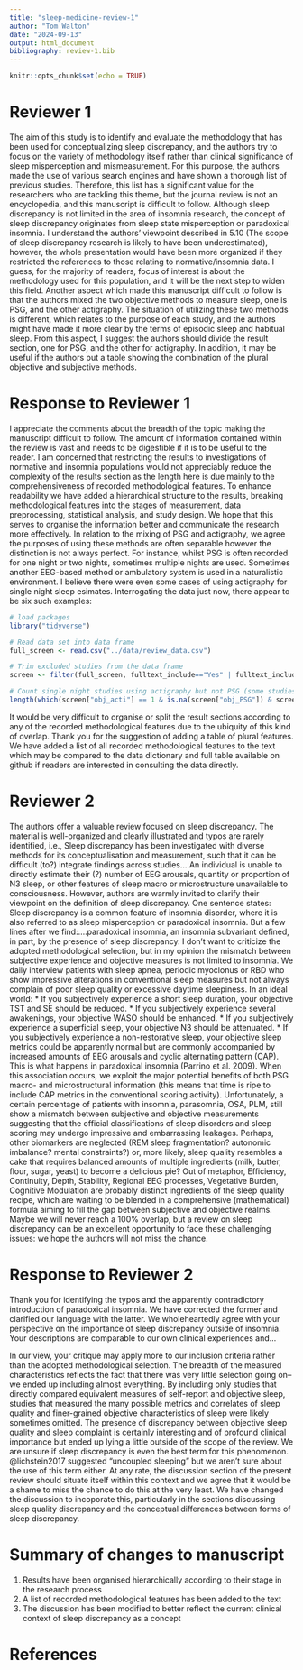 ```yaml
---
title: "sleep-medicine-review-1"
author: "Tom Walton"
date: "2024-09-13"
output: html_document
bibliography: review-1.bib
---
```


```r
knitr::opts_chunk$set(echo = TRUE)

```

# Reviewer 1

The aim of this study is to identify and evaluate the methodology that has been used for conceptualizing sleep discrepancy, and the authors try to focus on the variety of methodology itself rather than clinical significance of sleep misperception and mismeasurement. For this purpose, the authors made the use of various search engines and have shown a thorough list of previous studies. Therefore, this list has a significant value for the researchers who are tackling this theme, but the journal review is not an encyclopedia, and this manuscript is difficult to follow.
Although sleep discrepancy is not limited in the area of insomnia research, the concept of sleep discrepancy originates from sleep state misperception or paradoxical insomnia. I understand the authors' viewpoint described in 5.10 (The scope of sleep discrepancy research is likely to have been underestimated), however, the whole presentation would have been more organized if they restricted the references to those relating to normative/insomnia data. I guess, for the majority of readers, focus of interest is about the methodology used for this population, and it will be the next step to widen this field.
Another aspect which made this manuscript difficult to follow is that the authors mixed the two objective methods to measure sleep, one is PSG, and the other actigraphy. The situation of utilizing these two methods is different, which relates to the purpose of each study, and the authors might have made it more clear by the terms of episodic sleep and habitual sleep. From this aspect, I suggest the authors should divide the result section, one for PSG, and the other for actigraphy. In addition, it may be useful if the authors put a table showing the combination of the plural objective and subjective methods.

# Response to Reviewer 1
I appreciate the comments about the breadth of the topic making the manuscript difficult to follow. The amount of information contained within the review is vast and needs to be digestible if it is to be useful to the reader. I am concerned that restricting the results to investigations of normative and insomnia populations would not appreciably reduce the complexity of the results section as the length here is due mainly to the comprehensiveness of recorded methodological features. To enhance readability we have added a hierarchical structure to the results, breaking methodological features into the stages of measurement, data preprocessing, statistical analysis, and study design. We hope that this serves to organise the information better and communicate the research more effectively. 
In relation to the mixing of PSG and actigraphy, we agree the purposes of using these methods are often separable however the distinction is not always perfect. For instance, whilst PSG is often recorded for one night or two nights, sometimes multiple nights are used. Sometimes another EEG-based method or ambulatory system is used in a naturalistic environment. I believe there were even some cases of using actigraphy for single night sleep esimates. Interrogating the data just now, there appear to be six such examples:

``` r

# load packages
library("tidyverse")

# Read data set into data frame
full_screen <- read.csv("../data/review_data.csv")

# Trim excluded studies from the data frame
screen <- filter(full_screen, fulltext_include=="Yes" | fulltext_include=="Second study")

# Count single night studies using actigraphy but not PSG (some studies use both)
length(which(screen["obj_acti"] == 1 & is.na(screen["obj_PSG"]) & screen["rm_singlenight"] == 1))
```

It would be very difficult to organise or split the result sections according to any of the recorded methodological features due to the ubiquity of this kind of overlap.
Thank you for the suggestion of adding a table of plural features. We have added a list of all recorded methodological features to the text which may be compared to the data dictionary and full table available on github if readers are interested in consulting the data directly.

# Reviewer 2

The authors offer a valuable review focused on sleep discrepancy. The material is well-organized and clearly illustrated and typos are rarely identified, i.e., Sleep discrepancy has been investigated with diverse methods for its conceptualisation and measurement, such that it can be difficult (to?) integrate findings across studies….An individual is unable to directly estimate their (?) number of EEG arousals, quantity or proportion of N3 sleep, or other features of sleep macro or microstructure unavailable to consciousness.
However, authors are warmly invited to clarify their viewpoint on the definition of sleep discrepancy. One sentence states: Sleep discrepancy is a common feature of insomnia disorder, where it is also referred to as sleep misperception or paradoxical insomnia. But a few lines after we find:….paradoxical insomnia, an insomnia subvariant defined, in part, by the presence of sleep discrepancy.
I don't want to criticize the adopted methodological selection, but in my opinion the mismatch between subjective experience and objective measures is not limited to insomnia. We daily interview patients with sleep apnea, periodic myoclonus or RBD who show impressive alterations in conventional sleep measures but not always complain of poor sleep quality or excessive daytime sleepiness.
In an ideal world:
* If you subjectively experience a short sleep duration, your objective TST and SE should be reduced.
* If you subjectively experience several awakenings, your objective WASO should be enhanced.
* If you subjectively experience a superficial sleep, your objective N3 should be attenuated.
* If you subjectively experience a non-restorative sleep, your objective sleep metrics could be apparently normal but are commonly accompanied by increased amounts of EEG arousals and cyclic alternating pattern (CAP). This is what happens in paradoxical insomnia (Parrino et al. 2009).
When this association occurs, we exploit the major potential benefits of both PSG macro- and microstructural information (this means that time is ripe to include CAP metrics in the conventional scoring activity).
Unfortunately, a certain percentage of patients with insomnia, parasomnia, OSA, PLM, still show a mismatch between subjective and objective measurements suggesting that the official classifications of sleep disorders and sleep scoring may undergo impressive and embarrassing leakages.
Perhaps, other biomarkers are neglected (REM sleep fragmentation? autonomic imbalance? mental constraints?) or, more likely, sleep quality resembles a cake that requires balanced amounts of multiple ingredients (milk, butter, flour, sugar, yeast) to become a delicious pie?
Out of metaphor, Efficiency, Continuity, Depth, Stability, Regional EEG processes, Vegetative Burden, Cognitive Modulation are probably distinct ingredients of the sleep quality recipe, which are waiting to be blended in a comprehensive (mathematical) formula aiming to fill the gap between subjective and objective realms.
Maybe we will never reach a 100% overlap, but a review on sleep discrepancy can be an excellent opportunity to face these challenging issues: we hope the authors will not miss the chance.

# Response to Reviewer 2

Thank you for identifying the typos and the apparently contradictory introduction of paradoxical insomnia. We have corrected the former and clarified our language with the latter.
We wholeheartedly agree with your perspective on the importance of sleep discrepancy outside of insomnia.
<!-- continue to summarise the perspective -->  Your descriptions are comparable to our own clinical experiences and...

In our view, your critique may apply more to our inclusion criteria rather than the adopted methodological selection. The breadth of the measured characteristics reflects the fact that there was very little selection going on--we ended up including almost everything. By including only studies that directly compared equivalent measures of self-report and objective sleep, studies that measured the many possible metrics and correlates of sleep quality and finer-grained objective characteristics of sleep were likely sometimes omitted. The presence of discrepancy between objective sleep quality and sleep complaint is certainly interesting and of profound clinical importance but ended up lying a little outside of the scope of the review. We are unsure if sleep discrepancy is even the best term for this phenomenon. @lichstein2017 suggested "uncoupled sleeping" but we aren't sure about the use of this term either. At any rate, the discussion section of the present review should situate itself within this context and we agree that it would be a shame to miss the chance to do this at the very least. We have changed the discussion to incoporate this, particularly in the sections discussing sleep quality discrepancy and the conceptual differences between forms of sleep discrepancy.

# Summary of changes to manuscript

1. Results have been organised hierarchically according to their stage in the research process
2. A list of recorded methodological features has been added to the text
3. The discussion has been modified to better reflect the current clinical context of sleep discrepancy as a concept

# References

